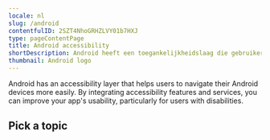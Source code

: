 ```yaml
---
locale: nl
slug: /android
contentfulID: 2SZT4NhoGRHZLVY01b7HXJ
type: pageContentPage
title: Android accessibility
shortDescription: Android heeft een toegankelijkheidslaag die gebruikers helpt om hun Android toestel te gebruiken. Door toegankelijkheidsfuncties te integreren, kun je de bruikbaarheid van jouw app verbeteren, met name voor gebruikers met een beperking.
thumbnail: Android logo
---
```


Android has an accessibility layer that helps users to navigate their Android devices more easily. By integrating accessibility features and services, you can improve your app's usability, particularly for users with disabilities.

## Pick a topic

<LinkList title="List of Android accessibility topics" isHighlighted={true}>
  <LinkListItem url="/nl/docs/android/codevoorbeelden" title="Browse Android code samples" pageTitle="Android accessibility code samples" shortDescription="Browse code samples to learn how to build more accessible Android apps." icon="/img/light/code.svg" iconAlt="Code icon"/>
  <LinkListItem url="/nl/docs/android/functies" title="Learn about Android accessibility features" pageTitle="Android accessibility features" shortDescription="Learn about the accessibility features that are offered by Android." icon="/img/light/features.svg" iconAlt="Features icon"/>
</LinkList>
